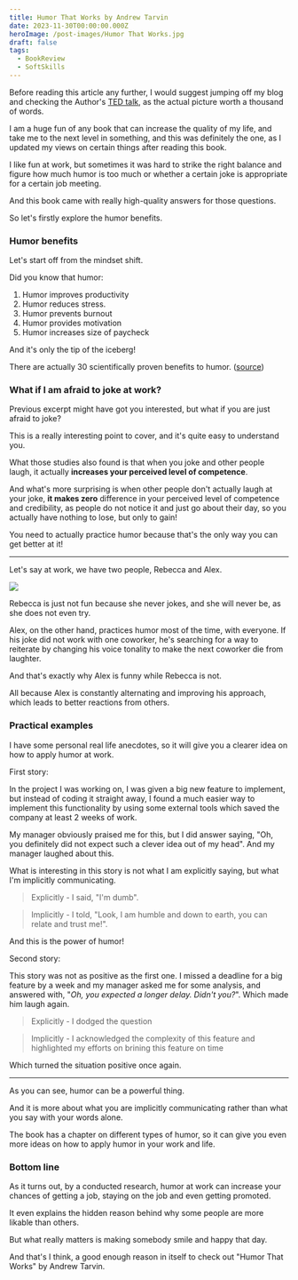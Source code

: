 ```yaml
---
title: Humor That Works by Andrew Tarvin
date: 2023-11-30T00:00:00.000Z
heroImage: /post-images/Humor That Works.jpg
draft: false
tags:
  - BookReview
  - SoftSkills
---
```


Before reading this article any further, I would suggest jumping off my blog and checking the Author's [TED talk](https://www.youtube.com/watch?v=6iFCm5ZokBI), as the actual picture worth a thousand of words.

I am a huge fun of any book that can increase the quality of my life, and take me to the next level in something, and this was definitely the one, as I updated my views on certain things after reading this book.

I like fun at work, but sometimes it was hard to strike the right balance and figure how much humor is too much or whether a certain joke is appropriate for a certain job meeting.

And this book came with really high-quality answers for those questions.

So let's firstly explore the humor benefits.

### Humor benefits

Let's start off from the mindset shift.

Did you know that humor:

1. Humor improves productivity
2. Humor reduces stress.
3. Humor prevents burnout
4. Humor provides motivation
5. Humor increases size of paycheck

And it's only the tip of the iceberg!

There are actually 30 scientifically proven benefits to humor. ([source](https://www.humorthatworks.com/benefits/30-benefits-of-humor-at-work/))

### What if I am afraid to joke at work?

Previous excerpt might have got you interested, but what if you are just afraid to joke?

This is a really interesting point to cover, and it's quite easy to understand you.

What those studies also found is that when you joke and other people laugh, it actually **increases your perceived level of competence**.

And what's more surprising is when other people don't actually laugh at your joke, **it makes zero** difference in your perceived level of competence and credibility, as people do not notice it and just go about their day, so you actually have nothing to lose, but only to gain!

You need to actually practice humor because that's the only way you can get better at it!

***

Let's say at work, we have two people, Rebecca and Alex.

![](/post-images/humor-that-works-rebecca-and-alex-example.jpg)

Rebecca is just not fun because she never jokes, and she will never be, as she does not even try.

Alex, on the other hand, practices humor most of the time, with everyone. If his joke did not work with one coworker, he's searching for a way to reiterate by changing his voice tonality to make the next coworker die from laughter.

And that's exactly why Alex is funny while Rebecca is not.

All because Alex is constantly alternating and improving his approach, which leads to better reactions from others.

### Practical examples

I have some personal real life anecdotes, so it will give you a clearer idea on how to apply humor at work.

First story:

In the project I was working on, I was given a big new feature to implement, but instead of coding it straight away, I found a much easier way to implement this functionality by using some external tools which saved the company at least 2 weeks of work.

My manager obviously praised me for this, but I did answer saying, "Oh, you definitely did not expect such a clever idea out of my head".  And my manager laughed about this.

What is interesting in this story is not what I am explicitly saying, but what I'm implicitly communicating.

> Explicitly - I said, "I'm dumb".

> Implicitly - I told, "Look, I am humble and down to earth, you can relate and trust me!".

And this is the power of humor!

Second story:

This story was not as positive as the first one. I missed a deadline for a big feature by a week and my manager asked me for some analysis, and answered with, "*Oh, you expected a longer delay. Didn't you?*". Which made him laugh again.

> Explicitly - I dodged the question

> Implicitly - I acknowledged the complexity of this feature and highlighted my efforts on brining this feature on time

Which turned the situation positive once again.

***

As you can see, humor can be a powerful thing.

And it is more about what you are implicitly communicating rather than what you say with your words alone.

The book has a chapter on different types of humor, so it can give you even more ideas on how to apply humor in your work and life.

### Bottom line

As it turns out, by a conducted research, humor at work can increase your chances of getting a job, staying on the job and even getting promoted.

It even explains the hidden reason behind why some people are more likable than others.

But what really matters is making somebody smile and happy that day.

And that's I think, a good enough reason in itself to check out "Humor That Works" by Andrew Tarvin.
